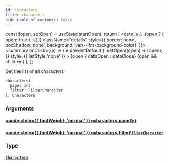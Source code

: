 ```yaml
---
id: characters
title: characters
hide_table_of_contents: false
---
```









  const [open, setOpen] = useState(startOpen);
  return (
    <details {...(open ? { open: true } : {})} className="details" style={{ border:'none', boxShadow:'none', background:'var(--ifm-background-color)' }}>
      <summary
        onClick={(e) => {
          e.preventDefault();
          setOpen((open) => !open);
        }}
        style={{ listStyle:'none' }}
      >
      {open ? dataOpen : dataClose}
      </summary>
      {open && children}
    </details>
  );
};








Get the list of all characters


```graphql
characters(
  page: Int
  filter: FilterCharacter
): Characters
```




### Arguments

#### [<code style={{ fontWeight: 'normal' }}>characters.<b>page</b></code>](#)<Bullet />[`Int`](/scalars/int) <Badge class="badge badge--secondary" text="scalar"/> 
> 
> 
> 
> 

#### [<code style={{ fontWeight: 'normal' }}>characters.<b>filter</b></code>](#)<Bullet />[`FilterCharacter`](/inputs/filter-character) <Badge class="badge badge--secondary" text="input"/> 
> 
> 
> 
> 

### Type

#### [`Characters`](/objects/characters) <Badge class="badge badge--secondary" text="object"/> 
> 
> 
> 
> 



